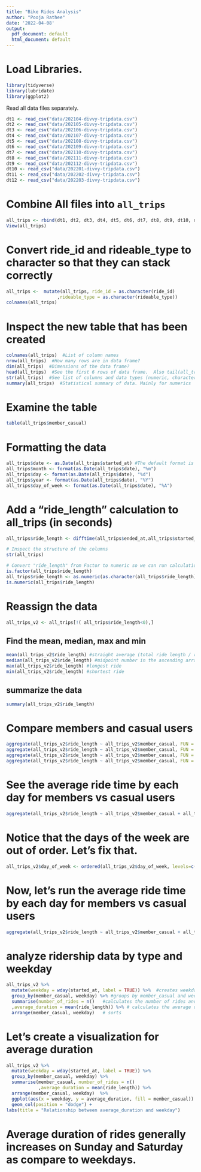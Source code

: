 ```yaml
---
title: "Bike Rides Analysis"
author: "Pooja Rathee"
date: '2022-04-08'
output:
  pdf_document: default
  html_document: default
---
```


# Load Libraries.

```r
library(tidyverse)
library(lubridate)
library(ggplot2)
```

Read all data files separately.

```r
dt1 <- read_csv("data/202104-divvy-tripdata.csv")
dt2 <- read_csv("data/202105-divvy-tripdata.csv")
dt3 <- read_csv("data/202106-divvy-tripdata.csv")
dt4 <- read_csv("data/202107-divvy-tripdata.csv")
dt5 <- read_csv("data/202108-divvy-tripdata.csv")
dt6 <- read_csv("data/202109-divvy-tripdata.csv")
dt7 <- read_csv("data/202110-divvy-tripdata.csv")
dt8 <- read_csv("data/202111-divvy-tripdata.csv")
dt9 <- read_csv("data/202112-divvy-tripdata.csv")
dt10 <- read_csv("data/202201-divvy-tripdata.csv")
dt11 <- read_csv("data/202202-divvy-tripdata.csv")
dt12 <- read_csv("data/202203-divvy-tripdata.csv")

```

# Combine All files into `all_trips`

```r
all_trips <- rbind(dt1, dt2, dt3, dt4, dt5, dt6, dt7, dt8, dt9, dt10, dt11, dt12)
View(all_trips)
```

# Convert ride_id and rideable_type to character so that they can stack correctly

```r
all_trips <-  mutate(all_trips, ride_id = as.character(ride_id)
                   ,rideable_type = as.character(rideable_type)) 
colnames(all_trips)
```

# Inspect the new table that has been created

```r
colnames(all_trips)  #List of column names
nrow(all_trips)  #How many rows are in data frame?
dim(all_trips)  #Dimensions of the data frame?
head(all_trips)  #See the first 6 rows of data frame.  Also tail(all_trips)
str(all_trips)  #See list of columns and data types (numeric, character, etc)
summary(all_trips)  #Statistical summary of data. Mainly for numerics
```

# Examine the table

```r
table(all_trips$member_casual)
```

# Formatting the data

```r
all_trips$date <- as.Date(all_trips$started_at) #The default format is yyyy-mm-dd
all_trips$month <- format(as.Date(all_trips$date), "%m")
all_trips$day <- format(as.Date(all_trips$date), "%d")
all_trips$year <- format(as.Date(all_trips$date), "%Y")
all_trips$day_of_week <- format(as.Date(all_trips$date), "%A")
```

# Add a "ride_length" calculation to all_trips (in seconds)

```r
all_trips$ride_length <- difftime(all_trips$ended_at,all_trips$started_at)

# Inspect the structure of the columns
str(all_trips)

# Convert "ride_length" from Factor to numeric so we can run calculations on the data
is.factor(all_trips$ride_length)
all_trips$ride_length <- as.numeric(as.character(all_trips$ride_length))
is.numeric(all_trips$ride_length)
```

# Reassign the data

```r
all_trips_v2 <- all_trips[!( all_trips$ride_length<0),]
```

## Find the mean, median, max and min

```r
mean(all_trips_v2$ride_length) #straight average (total ride length / rides)
median(all_trips_v2$ride_length) #midpoint number in the ascending array of ride lengths
max(all_trips_v2$ride_length) #longest ride
min(all_trips_v2$ride_length) #shortest ride
```

## summarize the data

```r
summary(all_trips_v2$ride_length)
```

# Compare members and casual users

```r
aggregate(all_trips_v2$ride_length ~ all_trips_v2$member_casual, FUN = mean)
aggregate(all_trips_v2$ride_length ~ all_trips_v2$member_casual, FUN = median)
aggregate(all_trips_v2$ride_length ~ all_trips_v2$member_casual, FUN = max)
aggregate(all_trips_v2$ride_length ~ all_trips_v2$member_casual, FUN = min)

```

# See the average ride time by each day for members vs casual users

```r
aggregate(all_trips_v2$ride_length ~ all_trips_v2$member_casual + all_trips_v2$day_of_week, FUN = mean)
```

# Notice that the days of the week are out of order. Let's fix that.

```r
all_trips_v2$day_of_week <- ordered(all_trips_v2$day_of_week, levels=c("Sunday", "Monday", "Tuesday", "Wednesday", "Thursday", "Friday", "Saturday"))
```

# Now, let's run the average ride time by each day for members vs casual users

```r
aggregate(all_trips_v2$ride_length ~ all_trips_v2$member_casual + all_trips_v2$day_of_week, FUN = mean)
```

# analyze ridership data by type and weekday

```r
all_trips_v2 %>% 
  mutate(weekday = wday(started_at, label = TRUE)) %>%  #creates weekday field using wday()
  group_by(member_casual, weekday) %>% #groups by member_casual and weekday 
  summarise(number_of_rides = n()	#calculates the number of rides and average duration 
  ,average_duration = mean(ride_length)) %>% # calculates the average duration
  arrange(member_casual, weekday)	# sorts
```

# Let's create a visualization for average duration

```r
all_trips_v2 %>% 
  mutate(weekday = wday(started_at, label = TRUE)) %>% 
  group_by(member_casual, weekday) %>% 
  summarise(member_casual, number_of_rides = n()
            ,average_duration = mean(ride_length)) %>% 
  arrange(member_casual, weekday)  %>% 
  ggplot(aes(x = weekday, y = average_duration, fill = member_casual)) +
  geom_col(position = "dodge") +
labs(title = "Relationship between average_duration and weekday")


```

# Average duration of rides generally increases on Sunday and Saturday as compare to weekdays.
